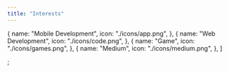 ```yaml
---
title: "Interests"
---
```


  {
    name: "Mobile Development",
    icon: "./icons/app.png",
  },
  {
    name: "Web Development",
    icon: "./icons/code.png",
  },
  {
    name: "Game",
    icon: "./icons/games.png",
  },
  {
    name: "Medium",
    icon: "./icons/medium.png",
  },
]

;
